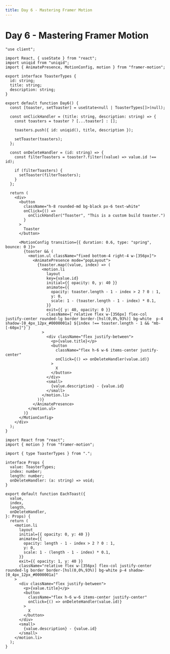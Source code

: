 ```yaml
---
title: Day 6 - Mastering Framer Motion
---
```


# Day 6 - Mastering Framer Motion

<Tabs id="day-6">

<Tab label="Preview">

<ComponentPreview name="framer-motion-day-6" />

</Tab>

<Tab label="Code">

<Files id="day-6">

<File label="index.tsx">

```tsx showLineNumbers
"use client";

import React, { useState } from "react";
import uniqid from "uniqid";
import { AnimatePresence, MotionConfig, motion } from "framer-motion";

export interface ToasterTypes {
  id: string;
  title: string;
  description: string;
}

export default function Day6() {
  const [toaster, setToaster] = useState<null | ToasterTypes[]>(null);

  const onClickHandler = (title: string, description: string) => {
    const toasters = toaster ? [...toaster] : [];

    toasters.push({ id: uniqid(), title, description });

    setToaster(toasters);
  };

  const onDeleteHandler = (id: string) => {
    const filterToasters = toaster?.filter((value) => value.id !== id);

    if (filterToasters) {
      setToaster(filterToasters);
    }
  };

  return (
    <div>
      <button
        className="h-8 rounded-md bg-black px-6 text-white"
        onClick={() =>
          onClickHandler("Toaster", "This is a custom build toaster.")
        }
      >
        Toaster
      </button>

      <MotionConfig transition={{ duration: 0.6, type: "spring", bounce: 0 }}>
        {toaster && (
          <motion.ul className="fixed bottom-4 right-4 w-[356px]">
            <AnimatePresence mode="popLayout">
              {toaster.map((value, index) => (
                <motion.li
                  layout
                  key={value.id}
                  initial={{ opacity: 0, y: 40 }}
                  animate={{
                    opacity: toaster.length - 1 - index > 2 ? 0 : 1,
                    y: 0,
                    scale: 1 - (toaster.length - 1 - index) * 0.1,
                  }}
                  exit={{ y: 40, opacity: 0 }}
                  className={`relative flex w-[356px] flex-col justify-center rounded-lg border border-[hsl(0,0%,93%)] bg-white  p-4 shadow-[0_4px_12px_#0000001a] ${index !== toaster.length - 1 && "mb-[-60px]"}`}
                >
                  <div className="flex justify-between">
                    <p>{value.title}</p>
                    <button
                      className="flex h-6 w-6 items-center justify-center"
                      onClick={() => onDeleteHandler(value.id)}
                    >
                      X
                    </button>
                  </div>
                  <small>
                    {value.description} - {value.id}
                  </small>
                </motion.li>
              ))}
            </AnimatePresence>
          </motion.ul>
        )}
      </MotionConfig>
    </div>
  );
}
```


</File>


<File label="each-toast.tsx">

```tsx showLineNumbers
import React from "react";
import { motion } from "framer-motion";

import { type ToasterTypes } from ".";

interface Props {
  value: ToasterTypes;
  index: number;
  length: number;
  onDeleteHandler: (a: string) => void;
}

export default function EachToast({
  value,
  index,
  length,
  onDeleteHandler,
}: Props) {
  return (
    <motion.li
      layout
      initial={{ opacity: 0, y: 40 }}
      animate={{
        opacity: length - 1 - index > 2 ? 0 : 1,
        y: 0,
        scale: 1 - (length - 1 - index) * 0.1,
      }}
      exit={{ opacity: 1, y: 40 }}
      className="relative flex w-[356px] flex-col justify-center rounded-lg border border-[hsl(0,0%,93%)] bg-white p-4 shadow-[0_4px_12px_#0000001a]"
    >
      <div className="flex justify-between">
        <p>{value.title}</p>
        <button
          className="flex h-6 w-6 items-center justify-center"
          onClick={() => onDeleteHandler(value.id)}
        >
          X
        </button>
      </div>
      <small>
        {value.description} - {value.id}
      </small>
    </motion.li>
  );
}
```

</File>

</Files>



</Tab>

</Tabs>
